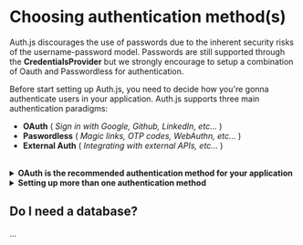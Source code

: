 
# Choosing authentication method(s)

<Callout type="warning">
  Auth.js discourages the use of passwords due to the inherent security risks of
  the username-password model. Passwords are still supported through the
  <strong>CredentialsProvider</strong> but we strongly encourage to setup a combination
  of Oauth and Passwordless for authentication.
</Callout>

Before start setting up Auth.js, you need to decide how you're gonna authenticate users in your application. Auth.js supports three main authentication paradigms:

- **OAuth** ( _Sign in with Google, Github, LinkedIn, etc..._ )
- **Paswordless** ( _Magic links, OTP codes, WebAuthn, etc..._ )
- **External Auth** ( _Integrating with external APIs, etc..._ )

<br />

<details>
<summary>
<b>OAuth is the recommended authentication method for your application</b>
</summary>

OAuth providers spend significant amounts of money, time, and engineering effort to build abuse detection ( _bot-protection, rate-limiting_ ), password management ( _password reset, credential stuffing, rotation_ ), data security ( _encryption/salting, strength validation_ ), and much more. It is likely that your application would benefit from leveraging these battle-tested solutions rather than try to rebuild them from scratch.

</details>
<details>
<summary>
<b>Setting up more than one authentication method</b>
</summary>

OAuth providers spend significant amounts of money, time, and engineering effort to build abuse detection ( _bot-protection, rate-limiting_ ), password management ( _password reset, credential stuffing, rotation_ ), data security ( _encryption/salting, strength validation_ ), and much more. It is likely that your application would benefit from leveraging these battle-tested solutions rather than try to rebuild them from scratch.

</details>

## Do I need a database?

...
